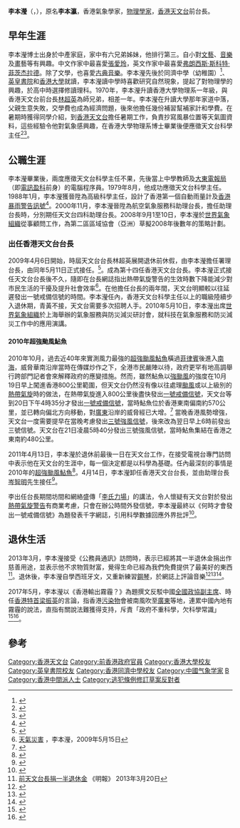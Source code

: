 {{Infobox_officeholder
| honorific-prefix = [[博士|Dr]]
| name = 李本瀅
| native_name = Lee Boon-ying
| honorific-suffix = [[銀紫荊星章|SBS]] [[博士|博士]]
| image =
| image name =
| width =
| Sex =男
| now =
| office = [[香港天文台|香港天文台]]台長
| term_start=2009年5月11日
| term_end=2011年4月13日
| secretary_general=[[栢志高|栢志高]]<br />[[梁卓文|梁卓文]]
| predecessor = [[林超英|林超英]]
| successor = [[岑智明|岑智明]]
| different name =
| date of birth = {{birth date and age|1951|4|14}}
| place of birth = {{HKG-1910}}
| date of death =
| place of death =
| party = 
| spouse =
| relatives =
| educate =
*香港同濟中學（幼稚園）</span>
*[[英皇書院|英皇書院]]</span>
*[[香港大學|香港大學]]物理學理學士(1972)</span>
*[[香港大學|香港大學]]物理學理學士〔深造課程〕(1973)</span>
*[[香港大學|香港大學]]物理學哲學博士 (1978)</span>
| past =
*皇家香港天文台科學主任<br /><span style="color: blue;">（1979年8月至1988年1月）</span>
*皇家香港天文台高級科學主任<br /><span style="color: blue;">（1988年1月至1997年7月）</span>
*香港天文台高級科學主任<br /><span style="color: blue;">（1997年7月至2000年11月）</span>
*香港天文台助理台長<br /><span style="color: blue;">（2000年11月至2009年4月）</span>
*香港天文台署理台長<br /><span style="color: blue;">（2009年4月至2009年5月）</span>
*香港天文台台長<br /><span style="color: blue;">（2009年5月至2011年4月）</span>
}}

'''李本瀅'''{{SBSHK}}（{{lang-en|Lee Boon-ying}}，{{bd|1951年|4月14日|catIdx=Lam}}），原名'''李本瀛'''，香港氣象學家，[[物理學家|物理學家]]，[[香港天文台|香港天文台]]前台長。

== 早年生涯 ==
李本瀅博士出身於中產家庭，家中有六兄弟姊妹，他排行第三。自小對[[文學|文]][[藝術|藝]]、[[音樂|音樂]]及[[畫|畫]]藝等有興趣。中文作家中最喜愛[[張愛玲|張愛玲]]，英文作家中最喜愛[[弗朗西斯·斯科特·菲茨杰拉德|弗朗西斯·斯科特·菲茨杰拉德]]。除了文學，也喜愛[[古典音樂|古典音樂]]。李本瀅先後於同濟中學（幼稚園）<ref>{{cite web |url=https://thestandnews.com/personal/%E5%B9%BC%E7%A8%9A%E5%9C%92%E5%BE%80%E4%BA%8B/ |title=李本瀅 - 幼稚園往事 |last= |first= |date=2017-09-17 |website= |publisher=立場新聞 |access-date=2019-09-01 |quote= |archive-date=2021-02-14 |archive-url=https://web.archive.org/web/20210214163553/https://www.thestandnews.com/personal/%E5%B9%BC%E7%A8%9A%E5%9C%92%E5%BE%80%E4%BA%8B/ |dead-url=no }}</ref>、[[英皇書院|英皇書院]]和[[香港大學|香港大學]]就讀，李本瀅讀中學時喜歡研究自然現象，提起了對物理學的興趣，於高中時選擇修讀理科。1970年，李本瀅升讀香港大學物理系一年級，與香港天文台前台長[[林超英|林超英]]為師兄弟，相差一年。李本瀅在升讀大學那年家道中落，父親生意失敗，交學費也成為經濟問題，後來他擔任幾份補習幫補家計和學費。在暑期時獲得同學介紹，到[[香港天文台|香港天文台]]擔任暑期工作，負責抄寫風暴位置等天氣圖資料，這些經驗令他對氣象感興趣，在香港大學物理系博士畢業後便應徵天文台科學主任<ref name="a">{{cite news|title=天文台長李本瀅 奮鬥40年見晴天|url=http://edu.sina.com.hk/news/3/1/4/52302/1.html|publisher=明報|date=2010-01-25}}{{dead link|date=2018年3月 |bot=InternetArchiveBot |fix-attempted=yes }}</ref><ref name="b">{{cite news|title=天文台台長李本瀅：明天總有晴天|url=http://www.recruitonline.com/article/ArticleDetail.aspx?article_id=25957}}{{dead link|date=2018年3月 |bot=InternetArchiveBot |fix-attempted=yes }}</ref>。

== 公職生涯 ==
李本瀅畢業後，兩度應徵天文台科學主任不果，先後當上中學教師及[[大東電報局|大東電報局]]（即[[電訊盈科|電訊盈科]]前身）的電腦程序員。1979年8月，他成功應徵天文台科學主任。1988年1月，李本瀅獲晉陞為高級科學主任，設計了香港第一個自動雨量計及[[香港暴雨警告訊號|香港暴雨警告訊號]]<ref>{{cite news|title=新台長李本瀅 打造全港首個雨量計|url=http://news.sina.com.hk/cgi-bin/nw/show.cgi/2/1/1/1182803/1.html|publisher=明報|date=2009-06-29}}{{Dead link|date=2019年11月 |bot=InternetArchiveBot |fix-attempted=yes }}</ref>。2000年11月，李本瀅晉陞為航空氣象服務科助理台長，擔任助理台長時，分別期任天文台四科助理台長。2008年9月1至10日，李本瀅於[[世界氣象組織|世界氣象組織]]從事顧問工作，為第二區區域協會（亞洲）草擬2008年後數年的策略計劃。

===出任香港天文台台長===
2009年4月6日開始，時屆天文台台長林超英展開退休前休假，由李本瀅擔任署理台長，由同年5月11日正式接任。<ref>{{cite news|title=任命香港天文台台長|url=http://www.info.gov.hk/gia/general/200905/08/P200905080104.htm|publisher=香港特別行政區政府新聞處|date=2009-05-08|accessdate=2009-05-08|archive-date=2019-09-02|archive-url=https://web.archive.org/web/20190902110233/https://www.info.gov.hk/gia/general/200905/08/P200905080104.htm|dead-url=no}}</ref>。成為第十四任香港天文台台長。李本瀅正式接任天文台台長後不久，隨即在台長網誌指出熱帶氣旋警告的生效時數下降能減少對市民生活的干擾及提升社會效率<ref>[http://www.hko.gov.hk/blog/b5/archives/00000028.htm 天氣災害] {{Wayback|url=http://www.hko.gov.hk/blog/b5/archives/00000028.htm |date=20191023000214 }}，李本瀅，2009年5月15日</ref>。在他擔任台長的兩年間，天文台明顯較以往延遲發出一號戒備信號的時間。李本瀅任內，香港天文台科學主任以上的職級陸續步入退休期，青黃不接，天文台需要多次招聘人手。2010年5月10日，李本瀅出席[[世界氣象組織|世界氣象組織]]於上海舉辦的氣象服務與防災減災研討會，就科技在氣象服務和防災減災工作中的應用演講。

====2010年超強颱風鮎魚====
{{see also|超強颱風鮎魚 (2010年)}}
2010年10月，過去近40年來實測風力最強的[[颱風鮎魚_(2010年)|超強颱風鮎魚]]橫過[[菲律賓|菲律賓]]後進入[[南海|南海]]，威脅華南沿岸當時在傳媒炒作之下，全港市民嚴陣以待，政府更罕有地高調舉行跨部門記者會來解釋政府的應變措施。然而，雖然鮎魚以[[強颱風|強颱風]]的強度在10月19日早上闖進香港800公里範圍，但天文台仍然沒有像以往處理[[颱風|颱風]]或以上級別的[[熱帶氣旋|熱帶氣旋]]時的做法，在熱帶氣旋進入800公里後盡快發出[[一號戒備信號|一號戒備信號]]，天文台等到20日下午4時35分才發出[[一號戒備信號|一號戒備信號]]，當時鮎魚位於香港東南偏南約570公里，並已轉向偏北方向移動，對[[廣東|廣東]]沿岸的威脅經已大增。<ref>{{Cite web |url=http://www.hko.gov.hk/publica/tc/tc2010/chinese/section3_5_uc.htm |title=超強颱風鮎魚(1013) 的報告 |accessdate=2013-08-07 |archivedate=2019-10-23 |archiveurl=https://web.archive.org/web/20191023172157/https://www.hko.gov.hk/publica/tc/tc2010/chinese/section3_5_uc.htm }}</ref> 當晚香港風勢增強，天文台一度需要提早在當晚考慮發出[[三號強風信號|三號強風信號]]，後來改為翌日早上6時前發出三號信號。天文台在21日凌晨5時40分發出三號強風信號，當時鮎魚集結在香港之東南約480公里。

2011年4月13日，李本瀅於退休前最後一日在天文台工作，在接受電視台專門訪問中表示他在天文台的生涯中，每一個決定都是以科學為基礎。任內最深刻的事情是2010年的[[超強颱風鮎魚_(2010年)|超強颱風鮎魚]]<ref>{{cite news|title=李本瀅30年天文台生涯從未為所作決定後悔|url=http://www.hkatvnews.com/v3/share_out/_content/2011/04/13/atvnews_148779.html|publisher=亞視新聞|date=2011-04-13}}{{dead link|date=2018年3月 |bot=InternetArchiveBot |fix-attempted=yes }}</ref>。4月14日，李本瀅卸任香港天文台台長，並由助理台長[[岑智明|岑智明]]先生接任<ref>{{cite news |title=高層官員任命 |url=http://www.info.gov.hk/gia/general/201103/30/P201103300198.htm |publisher=香港特別行政區政府新聞處 |date=2011-03-30 |accessdate=2011-03-30 |archivedate=2019-09-01 |archiveurl=https://web.archive.org/web/20190901053612/https://www.info.gov.hk/gia/general/201103/30/P201103300198.htm |deadurl=no }}</ref>。

李出任台長期間坊間和網絡盛傳「[[李氏力場|李氏力場]]」的講法，令人懷疑有天文台對於發出[[熱帶氣旋警告|熱帶氣旋警告]]有商業考慮，只會在辦公時間外發信號，李本瀅最終以《何時才會發出一號戒備信號》為題發表千字網誌，引用科學數據回應外界批評<ref name="apple0501">{{cite news |title=前天文台長狠批謬論 細數敢言李本瀅任內功過 |url=http://hk.apple.nextmedia.com/realtime/news/20170501/56638138 |publisher=蘋果日報 |date=2017-05-01 |accessdate=2017-05-01 |archivedate=2017-08-08 |archiveurl=https://web.archive.org/web/20170808071922/http://hk.apple.nextmedia.com/realtime/news/20170501/56638138 }}</ref>。

== 退休生活 ==
2013年3月，李本瀅接受《公務員通訊》訪問時，表示已經將其一半退休金捐出作慈善用途，並表示他不求物質財富，覺得生命已經為我們免費提供了最美好的東西<ref>[https://archive.is/20130428160518/hk.news.yahoo.com/%E5%89%8D%E5%A4%A9%E6%96%87%E5%8F%B0%E9%95%B7%E6%8D%90-%E5%8D%8A%E9%80%80%E4%BC%91%E9%87%91-210913580.html 前天文台長捐一半退休金] 《明報》 2013年3月20日</ref>。退休後，李本瀅自學西班牙文，又重新練習[[鋼琴|鋼琴]]，於網誌上評論音樂<ref>{{Cite web |url=http://www.hko.gov.hk/blog/b5/index.htm |title=台長網誌 |access-date=2009-04-09 |archive-date=2011-05-20 |archive-url=https://web.archive.org/web/20110520174517/http://www.hko.gov.hk/blog/b5/index.htm |dead-url=no }}</ref><ref>{{Cite web |url=http://www.hko.gov.hk/dhkovoice/index.htm |title=台長之聲 |access-date=2010-05-23 |archive-date=2019-10-25 |archive-url=https://web.archive.org/web/20191025081722/http://www.hko.gov.hk/dhkovoice/index.htm |dead-url=no }}</ref><ref>{{Cite web |url=http://lib-nt2.hkbu.edu.hk/hkbutube/vod.asp?bibno=b2444624 |title=2020地球會怎樣? 主講：李本瀅，主辦：[[香港浸會大學|香港浸會大學]]學生事務處 2010/10/26 |access-date=2012-09-21 |archive-date=2016-08-10 |archive-url=https://web.archive.org/web/20160810122016/http://lib-nt2.hkbu.edu.hk/hkbutube/vod.asp?bibno=b2444624 |dead-url=no }}</ref>。

2017年5月，李本瀅以《香港輸出霧霾？》為題撰文反駁中國[[全國政協副主席|全國政協副主席]]、時任[[香港行政長官|香港特首]][[梁振英|梁振英]]的言論，指香港[[污染物|污染物]]會被南風吹至[[廣東|廣東]]等地，連累中國內地有霧霾的說法，直指有關說法難獲得支持，斥責「政府不重科學，欠科學常識」<ref>{{cite journal|author1=李本瀅，香港天文台前台長|title=香港輸出霧霾？Does Hong Kong export smog？|url=https://www.thestandnews.com/politics/%E5%89%8D%E5%A4%A9%E6%96%87%E5%8F%B0%E9%95%B7%E6%9D%8E%E6%9C%AC%E7%80%85-%E9%A6%99%E6%B8%AF%E8%BC%B8%E5%87%BA%E9%9C%A7%E9%9C%BE-does-hong-kong-export-smog/|accessdate=2017-05-01|journal=|archive-date=2020-10-26|archive-url=https://web.archive.org/web/20201026125513/https://www.thestandnews.com/politics/%E5%89%8D%E5%A4%A9%E6%96%87%E5%8F%B0%E9%95%B7%E6%9D%8E%E6%9C%AC%E7%80%85-%E9%A6%99%E6%B8%AF%E8%BC%B8%E5%87%BA%E9%9C%A7%E9%9C%BE-does-hong-kong-export-smog/|dead-url=no}}</ref><ref>{{cite news|title=梁振英稱南風天港污染物被指飄粵致霧霾 前天文台長批「政府缺科學常識」|url=https://www.facebook.com/mingpaoinews/posts/1407679672625497|agency=明報即時新聞 via ''facebook''|date=2017-05-01|accessdate=2017-05-01|archive-date=2020-02-15|archive-url=https://web.archive.org/web/20200215144839/https://www.facebook.com/mingpaoinews/posts/1407679672625497|dead-url=no}}</ref>。

{{start box}}
{{s-before|[[林超英|林超英]]<ref>[http://www.hko.gov.hk/abouthko/chart/orgchtc.htm 香港天文台架構表] {{Wayback|url=http://www.hko.gov.hk/abouthko/chart/orgchtc.htm |date=20191118140111 }}，香港天文台網頁，2009年3月20日更新</ref>}}
{{s-title|<!-- 注释出：[[File:Hong_Kong_Observatory_(logo_only).svg|22px]] -->[[香港天文台|香港天文台台長]]|2009年5月11日－2011年4月14日}}
{{s-after|[[岑智明|岑智明]]}}
{{end box}}

==參考==
{{Reflist|2}}

{{DEFAULTSORT:Lee李}}
[[Category:香港天文台|Category:香港天文台]]
[[Category:前香港政府官員|Category:前香港政府官員]]
[[Category:香港大學校友|Category:香港大學校友]]
[[Category:英皇書院校友|Category:英皇書院校友]]
[[Category:香港同濟中學校友|Category:香港同濟中學校友]]
[[Category:中國气象学家|Category:中國气象学家]]
[[Category:李姓|B]]
[[Category:香港中間派人士|Category:香港中間派人士]]
[[Category:逃犯條例修訂草案反對者|Category:逃犯條例修訂草案反對者]]